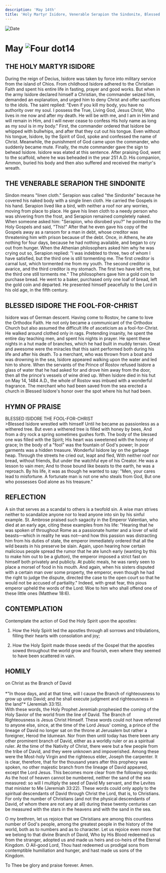 ```yaml
---
description: 'May 14th'
title: 'Holy Martyr Isidore, Venerable Serapion the Sindonite, Blessed Isidore the Fool for Christ'
---
```


<RunningHead />
<Image src="/title-imprint.png" height={68} width={50} alt="Date" className="title-imprint"/>

# <div id="date">May <Image className="four-dot" src="/four-dot.png" height={15} width={15} alt="Four dot" />14</div>

## THE HOLY MARTYR ISIDORE

During the reign of Decius, Isidore was taken by force into military service from the island of Chios. From childhood Isidore adhered to the Christian Faith and spent his entire life in fasting, prayer and good works. But when in the army Isidore declared himself a Christian, the commander seized him, demanded an explanation, and urged him to deny Christ and offer sacrifices to the idols. The saint replied: "Even if you kill my body, you have no authority over my soul. I possess the True, Living God, Jesus Christ, Who lives in me now and after my death. He will be with me, and I am in Him and will remain in Him, and I will never cease to confess His holy name as long as my soul is in my body." First, the commander ordered that Isidore be whipped with bullwhips, and after that they cut out his tongue. Even without his tongue, Isidore, by the Spirit of God, spoke and confessed the name of Christ. Meanwhile, the punishment of God came upon the commander, who suddenly became mute. Finally, the mute commander gave the sign to behead Isidore. Isidore was elated at this sentence. After praising God, went to the scaffold, where he was beheaded in the year 251 A.D. His companion, Ammon, buried his body and then also suffered and received the martyr's wreath.

## THE VENERABLE SERAPION THE SINDONITE

Sindon means "linen cloth." Serapion was called "the Sindonite" because he covered his naked body with a single linen cloth. He carried the Gospels in his hand. Serapion lived like a bird, with neither a roof nor any worries, moving from place to place. He gave his linen cloth to a needy person who was shivering from the frost, and Serapion remained completely naked. When someone asked him: "Serapion, who disrobed you?" he pointed to the Holy Gospels and said, "This!" After that he even gave his copy of the Gospels away as a ransom for a man in debt, whose creditor was threatening him with prison because of the debt. Once, in Athens, he ate nothing for four days, because he had nothing available, and began to cry out from hunger. When the Athenian philosophers asked him why he was crying out so, Serapion replied: "I was indebted to three, two of whom I have satisfied, but the third one is still tormenting me. The first creditor is carnal lust, which tormented me from my youth. The second creditor is avarice, and the third creditor is my stomach. The first two have left me, but the third one still torments me." The philosophers gave him a gold coin to purchase bread. He went to a baker, purchased only one loaf of bread, left the gold coin and departed. He presented himself peacefully to the Lord in his old age, in the fifth century.

## BLESSED ISIDORE THE FOOL-FOR-CHRIST

Isidore was of German descent. Having come to Rostov, he came to love the Orthodox Faith. He not only became a communicant of the Orthodox Church but also assumed the difficult life of asceticism as a fool-for-Christ. He walked around clothed only in rags. Pretending insanity, he spent the entire day teaching men, and spent his nights in prayer. He spent these nights in a hut made of branches, which he had built in muddy terrain. Great and awesome were the miracles that this saint performed both during his life and after his death. To a merchant, who was thrown from a boat and was drowning in the sea, Isidore appeared walking upon the water and led him to shore. When the servants of the Prince of Rostov refused Isidore a glass of water that he had asked for and drove him away from the door, then all the prince's vessels of wine dried up. When Isidore died in his hut on May 14, 1484 A.D., the whole of Rostov was imbued with a wonderful fragrance. The merchant who had been saved from the sea erected a church in Blessed Isidore's honor over the spot where his hut had been.


## HYMN OF PRAISE
<div style={{textAlign:'center', color:'crimson', fontWeight:'bold'}}>
BLESSED ISIDORE THE FOOL-FOR-CHRIST
</div>
>Blessed Isidore wrestled with himself  
Until he became as passionless as a withered tree.  
But even a withered tree is filled with honey by bees,  
And from a dry rock a spring sometimes gushes forth.  
The body of the blessed one was filled with the Spirit;  
His heart was sweetened with the honey of grace;  
In the body of a "fool" was the fountain of God's power;  
In poor garments was a hidden treasure.  
Wonderful Isidore lay on the garbage heap.  
Through the streets he cried out, leapt and fled,  
With neither roof nor bread, without friends,  
But under the watchful eye of his Creator.  
He was a lesson to vain men;  
And to those bound like beasts to the earth, he was a reproach.  
By his life, it was as though he wanted to say:  
"Men, your cares lead to misfortune.  
A fortunate man is not one who steals from God,  
But one who possesses God alone as his treasure."  


## REFLECTION

A sin that serves as a scandal to others is a twofold sin. A wise man strives neither to scandalize anyone nor to lead anyone into sin by his sinful example. St. Ambrose praised such sagacity in the Emperor Valentian, who died at an early age, citing these examples from his life: "Hearing that he was spoken of throughout Rome as a passionate hunter and a lover of wild beasts—which in reality he was not—and how this passion was distracting him from his duties of state, the emperor immediately ordered that all the wild beasts in his preserve be slain. Again, upon hearing how certain malicious people spread the rumor that he ate lunch early (wanting by this to make him out to be a glutton), the emperor imposed a strict fast on himself both privately and publicly. At public meals, he was rarely seen to place a morsel of food in his mouth. And again, when his sisters disputed with a certain man over some property, the emperor, even though he had the right to judge the dispute, directed the case to the open court so that he would not be accused of partiality." Indeed, with great fear, this pious emperor upheld the words of the Lord: Woe to him who shall offend one of these little ones (Matthew 18:6).


## CONTEMPLATION

Contemplate the action of God the Holy Spirit upon the apostles:

1. How the Holy Spirit led the apostles through all sorrows and tribulations, filling their hearts with consolation and joy;

2. How the Holy Spirit made those seeds of the Gospel that the apostles sowed throughout the world grow and flourish, even where they seemed to have been scattered in vain.


## HOMILY
<div style={{textAlign:'center', color:'crimson', fontWeight:'bold'}}>
on Christ as the Branch of David
</div><br />
<div style={{textAlign:'right'}}>
*"In those days, and at that time, will I cause the Branch of righteousness to grow up unto David; and he shall execute judgment and righteousness in the land"* (Jeremiah 33:15).
</div>
With these words, the Holy Prophet Jeremiah prophesied the coming of the Holy Savior of the world from the line of David. The Branch of Righteousness is Jesus Christ Himself. These words could not have referred to anyone else, since, at the time of the Lord Jesus' coming, a prince of the lineage of David no longer sat on the throne at Jerusalem but rather a foreigner, Herod the Idumean. Nor from then until today has there been any other prominent branch of David, either as a worldly ruler or as a spiritual ruler. At the time of the Nativity of Christ, there were but a few people from the tribe of David, and they were unknown and impoverished. Among these were the Most-holy Virgin and the righteous elder, Joseph the carpenter. It is clear, therefore, that for the thousand years after this prophecy was spoken, no other majestic branch from the lineage of David appeared, except the Lord Jesus. This becomes more clear from the following words: As the host of heaven cannot be numbered, neither the sand of the sea measured: so will I multiply the seed of David My servant, and the Levites that minister to Me (Jeremiah 33:22). These words could only apply to the spiritual descendants of David through Christ the Lord, that is, to Christians. For only the number of Christians (and not the physical descendants of David, of whom there are not any at all) during these twenty centuries can be measured with the stars in the heavens and with the sand in the sea.

O my brethren, let us rejoice that we Christians are among this countless number of God's people, among the greatest people in the history of the world, both as to numbers and as to character. Let us rejoice even more that we belong to that divine Branch of David, Who by His Blood redeemed us from the stranger, adopted us and made us heirs and co-heirs of the Eternal Kingdom. O All-good Lord, Thou hast redeemed us prodigal sons from contemptible humiliation and hunger, and hast made us sons of the Kingdom.

To Thee be glory and praise forever. Amen.